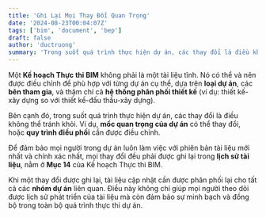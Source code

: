 ```yaml
---
title: 'Ghi Lại Mọi Thay Đổi Quan Trọng'
date: '2024-08-23T00:04:07Z'
tags: ['bim', 'document', 'bep']
draft: false
author: 'ductruong'
summary: 'Trong suốt quá trình thực hiện dự án, các thay đổi là điều không thể tránh khỏi.'
---
```


Một **Kế hoạch Thực thi BIM** không phải là một tài liệu tĩnh. Nó có thể và nên được điều chỉnh để phù hợp với từng dự án cụ thể, dựa trên **loại dự án**, các **bên tham gia**, và thậm chí cả **hệ thống phân phối thiết kế** (ví dụ: thiết kế-xây dựng so với thiết kế-đấu thầu-xây dựng).

Bên cạnh đó, trong suốt quá trình thực hiện dự án, các thay đổi là điều không thể tránh khỏi. Ví dụ, **mốc quan trọng của dự án** có thể thay đổi, hoặc **quy trình điều phối** cần được điều chỉnh.

Để đảm bảo mọi người trong dự án luôn làm việc với phiên bản tài liệu mới nhất và chính xác nhất, mọi thay đổi đều phải được ghi lại trong **lịch sử tài liệu**, nằm ở **Mục 14** của Kế hoạch Thực thi BIM.

Khi một thay đổi được ghi lại, tài liệu cập nhật cần được phân phối lại cho tất cả các **nhóm dự án** liên quan. Điều này không chỉ giúp mọi người theo dõi được lịch sử phát triển của tài liệu mà còn đảm bảo sự minh bạch và đồng bộ trong toàn bộ quá trình thực thi dự án.

